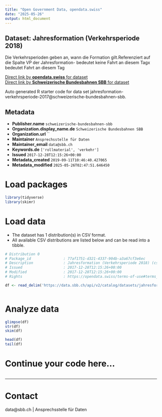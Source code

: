 ```yaml
---
title: "Open Government Data, opendata.swiss"
date: "2025-05-26"
output: html_document
---
```


## Dataset: Jahresformation (Verkehrsperiode 2018)

Die Verkehrsperioden geben an, wann die Formation gilt.Referenziert auf die Spalte VP der Jahresformation- bedeutet keine Fahrt an diesem Tagx bedeutet Fahrt an diesem Tag

[Direct link by **opendata.swiss** for dataset](https://opendata.swiss/de/dataset/jahresformation-verkehrsperiode-20181)<br>
[Direct link by **Schweizerische Bundesbahnen SBB** for dataset](https://data.sbb.ch/explore/dataset/jahresformation-verkehrsperiode-2017/)

Auto generated R starter code for data set jahresformation-verkehrsperiode-2017@schweizerische-bundesbahnen-sbb.

## Metadata

- **Publisher.name** `schweizerische-bundesbahnen-sbb`
- **Organization.display_name.de** `Schweizerische Bundesbahnen SBB`
- **Organization.url** ``
- **Maintainer** `Ansprechsstelle für Daten`
- **Maintainer_email** `data@sbb.ch`
- **Keywords.de** `['rollmaterial', 'verkehr']`
- **Issued** `2017-12-28T12:15:26+00:00`
- **Metadata_created** `2019-09-11T10:46:40.427065`
- **Metadata_modified** `2025-05-26T02:47:51.646450`


# Load packages

```r

library(tidyverse)
library(skimr)

```

# Load data

-   The dataset has 1 distribution(s) in CSV format.
-   All available CSV distributions are listed below and can be read into a tibble.

```r

# Distribution 0
# Package_id               : 77af1751-d321-4337-904b-a3a67cf3e6ec
# Description              : Jahresformation (Verkehrsperiode 2018) (csv)
# Issued                   : 2017-12-28T12:15:26+00:00
# Modified                 : 2017-12-28T12:15:26+00:00
# Rights                   : https://opendata.swiss/terms-of-use#terms_by

df <- read_delim('https://data.sbb.ch/api/v2/catalog/datasets/jahresformation-verkehrsperiode-2017/exports/csv?use_labels=true')



```

# Analyze data

```r

glimpse(df)
str(df)
skim(df)

head(df)
tail(df)

```

# Continue your code here...

```r

```

------------------------------------------------------------------------

# Contact

data@sbb.ch | Ansprechsstelle für Daten

